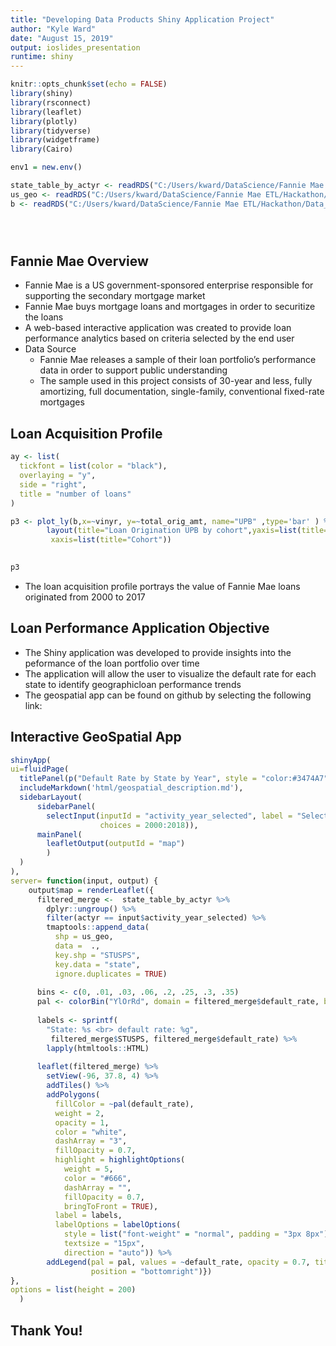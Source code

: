 ---
title: "Developing Data Products Shiny Application Project"
author: "Kyle Ward"
date: "August 15, 2019"
output: ioslides_presentation
runtime: shiny
---

```{r setup, include=FALSE}
knitr::opts_chunk$set(echo = FALSE)
library(shiny)
library(rsconnect)
library(leaflet)
library(plotly)
library(tidyverse)
library(widgetframe)
library(Cairo)

env1 = new.env()

state_table_by_actyr <- readRDS("C:/Users/kward/DataScience/Fannie Mae ETL/Hackathon/Data_Products_Project/state_table_by_actyr.rds")
us_geo <- readRDS("C:/Users/kward/DataScience/Fannie Mae ETL/Hackathon/Data_Products_Project/us_geo.rds")
b <- readRDS("C:/Users/kward/DataScience/Fannie Mae ETL/Hackathon/Data_Products_Project/orig_amt_by_yr.rds")





```



## Fannie Mae Overview

- Fannie Mae is a US government-sponsored enterprise responsible for supporting the secondary mortgage market
- Fannie Mae buys mortgage loans and mortgages in order to securitize the loans
- A web-based interactive application was created to provide loan performance analytics based on criteria selected by the end user
- Data Source 
    - Fannie Mae releases a sample of their loan portfolio's performance data in order to support public understanding
    - The sample used in this project consists of 30-year and less, fully amortizing, full documentation, single-family, conventional fixed-rate mortgages

  
## Loan Acquisition Profile
```{r acquisition plot, echo=FALSE}
ay <- list(
  tickfont = list(color = "black"),
  overlaying = "y",
  side = "right",
  title = "number of loans"
)

p3 <- plot_ly(b,x=~vinyr, y=~total_orig_amt, name="UPB" ,type='bar' ) %>% 
        layout(title="Loan Origination UPB by cohort",yaxis=list(title="Loan Origination UPB ($)"),yaxis2=ay,
         xaxis=list(title="Cohort"))
 

p3

```

- The loan acquisition profile portrays the value of Fannie Mae loans originated from 2000 to 2017

## Loan Performance Application Objective

- The Shiny application was developed to provide insights into the peformance of the loan portfolio over time
- The application will allow the user to visualize the default rate for each state to identify geographicloan performance trends
- The geospatial app can be found on github by selecting the following link: <link>



## Interactive GeoSpatial App
```{r, echo=FALSE}
shinyApp(
ui=fluidPage(
  titlePanel(p("Default Rate by State by Year", style = "color:#3474A7")),
  includeMarkdown('html/geospatial_description.md'),
  sidebarLayout(
      sidebarPanel(
        selectInput(inputId = "activity_year_selected", label = "Select  activity year",
                    choices = 2000:2018)),
      mainPanel(
        leafletOutput(outputId = "map")
        )
  )
),
server= function(input, output) {
    output$map = renderLeaflet({
      filtered_merge <-  state_table_by_actyr %>% 
        dplyr::ungroup() %>% 
        filter(actyr == input$activity_year_selected) %>%
        tmaptools::append_data(
          shp = us_geo, 
          data =  ., 
          key.shp = "STUSPS", 
          key.data = "state", 
          ignore.duplicates = TRUE)
        
      bins <- c(0, .01, .03, .06, .2, .25, .3, .35)
      pal <- colorBin("YlOrRd", domain = filtered_merge$default_rate, bins = bins)
      
      labels <- sprintf(
        "State: %s <br> default rate: %g",
         filtered_merge$STUSPS, filtered_merge$default_rate) %>% 
        lapply(htmltools::HTML)
      
      leaflet(filtered_merge) %>%
        setView(-96, 37.8, 4) %>%
        addTiles() %>%
        addPolygons(
          fillColor = ~pal(default_rate),
          weight = 2,
          opacity = 1,
          color = "white",
          dashArray = "3",
          fillOpacity = 0.7,
          highlight = highlightOptions(
            weight = 5,
            color = "#666",
            dashArray = "",
            fillOpacity = 0.7,
            bringToFront = TRUE),
          label = labels,
          labelOptions = labelOptions(
            style = list("font-weight" = "normal", padding = "3px 8px"),
            textsize = "15px",
            direction = "auto")) %>%
        addLegend(pal = pal, values = ~default_rate, opacity = 0.7, title = "Default Rate",
                  position = "bottomright")})
},
options = list(height = 200)
  )   

```



## Thank You!




